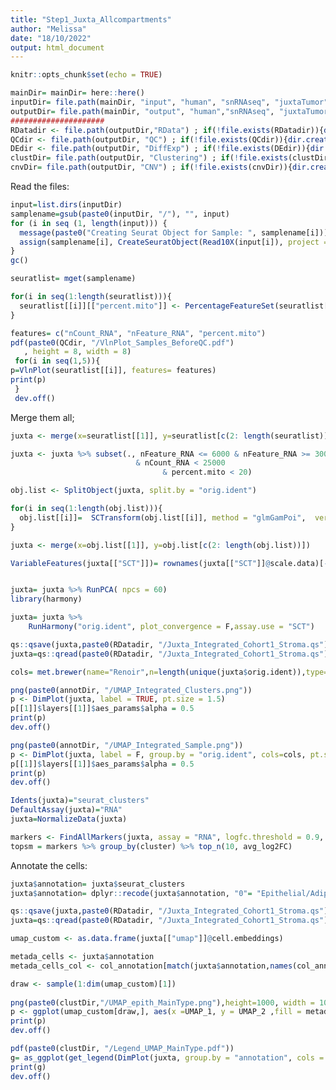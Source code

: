 ```yaml
---
title: "Step1_Juxta_Allcompartments"
author: "Melissa"
date: "18/10/2022"
output: html_document
---
```


```r
knitr::opts_chunk$set(echo = TRUE)
```



```r
mainDir= mainDir= here::here()
inputDir= file.path(mainDir, "input", "human", "snRNAseq", "juxtaTumor","filtered_matrices")
outputDir= file.path(mainDir, "output", "human","snRNAseq", "juxtaTumor")
#####################
RDatadir <- file.path(outputDir,"RData") ; if(!file.exists(RDatadir)){dir.create(RDatadir)}
QCdir <- file.path(outputDir, "QC") ; if(!file.exists(QCdir)){dir.create(QCdir)}
DEdir <- file.path(outputDir, "DiffExp") ; if(!file.exists(DEdir)){dir.create(DEdir)}
clustDir= file.path(outputDir, "Clustering") ; if(!file.exists(clustDir)){dir.create(clustDir)}
cnvDir= file.path(outputDir, "CNV") ; if(!file.exists(cnvDir)){dir.create(cnvDir)}
```

Read the files:
```r
input=list.dirs(inputDir)
samplename=gsub(paste0(inputDir, "/"), "", input) 
for (i in seq (1, length(input))) {
  message(paste0("Creating Seurat Object for Sample: ", samplename[i]))
  assign(samplename[i], CreateSeuratObject(Read10X(input[i]), project = samplename[i], min.cells = 20, min.features = 50)) 
}
gc()
```


```r
seuratlist= mget(samplename)

for(i in seq(1:length(seuratlist))){
  seuratlist[[i]][["percent.mito"]] <- PercentageFeatureSet(seuratlist[[i]], pattern = "^MT-")
}

features= c("nCount_RNA", "nFeature_RNA", "percent.mito")
pdf(paste0(QCdir, "/VlnPlot_Samples_BeforeQC.pdf") 
   , height = 8, width = 8)
 for(i in seq(1,5)){
p=VlnPlot(seuratlist[[i]], features= features)
print(p)
 }
 dev.off()
```

Merge them all;

```r
juxta <- merge(x=seuratlist[[1]], y=seuratlist[c(2: length(seuratlist))])

juxta <- juxta %>% subset(., nFeature_RNA <= 6000 & nFeature_RNA >= 300 
                            & nCount_RNA < 25000  
                                  & percent.mito < 20) 

obj.list <- SplitObject(juxta, split.by = "orig.ident")

for(i in seq(1:length(obj.list))){
  obj.list[[i]]=  SCTransform(obj.list[[i]], method = "glmGamPoi",  verbose = FALSE)  
}

juxta <- merge(x=obj.list[[1]], y=obj.list[c(2: length(obj.list))])

VariableFeatures(juxta[["SCT"]])= rownames(juxta[["SCT"]]@scale.data)[-c(which(rownames(juxta[["SCT"]]@scale.data) %in% grep("^MT-", rownames(juxta[["SCT"]]@scale.data), value = TRUE)), which(rownames(juxta[["SCT"]]@scale.data) %in% grep("^RPL", rownames(juxta[["SCT"]]@scale.data), value = TRUE)),which(rownames(juxta[["SCT"]]@scale.data) %in% grep("^RPS", rownames(juxta[["SCT"]]@scale.data), value = TRUE)))]


juxta= juxta %>% RunPCA( npcs = 60) 
library(harmony)

juxta= juxta %>% 
    RunHarmony("orig.ident", plot_convergence = F,assay.use = "SCT")   %>%  RunUMAP(., reduction= "harmony", dims= 1:40 ) %>% FindNeighbors(., reduction = "harmony", dims = 1:40) %>% FindClusters(., resolution = 1.0) 

qs::qsave(juxta,paste0(RDatadir, "/Juxta_Integrated_Cohort1_Stroma.qs"))
juxta=qs::qread(paste0(RDatadir, "/Juxta_Integrated_Cohort1_Stroma.qs"))
```

```r
cols= met.brewer(name="Renoir",n=length(unique(juxta$orig.ident)),type="discrete")

png(paste0(annotDir, "/UMAP_Integrated_Clusters.png"))
p <- DimPlot(juxta, label = TRUE, pt.size = 1.5)
p[[1]]$layers[[1]]$aes_params$alpha = 0.5
print(p)
dev.off()

png(paste0(annotDir, "/UMAP_Integrated_Sample.png"))
p <- DimPlot(juxta, label = F, group.by = "orig.ident", cols=cols, pt.size = 1.5)
p[[1]]$layers[[1]]$aes_params$alpha = 0.5
print(p)
dev.off()
```




```r
Idents(juxta)="seurat_clusters"
DefaultAssay(juxta)="RNA"
juxta=NormalizeData(juxta)

markers <- FindAllMarkers(juxta, assay = "RNA", logfc.threshold = 0.9, only.pos = TRUE) %>% dplyr::filter(p_val_adj<0.05 )
topsm = markers %>% group_by(cluster) %>% top_n(10, avg_log2FC)
```

Annotate the cells:
```r
juxta$annotation= juxta$seurat_clusters
juxta$annotation= dplyr::recode(juxta$annotation, "0"= "Epithelial/Adipocytes" , "1"= "Epithelial/Adipocytes" , "2"= "Epithelial", "3"="Fibroblasts", "4"= "Immune", "5"= "Endothelial", "6"= "Epithelial", "7"="Endothelial", "8"= "Epithelial" , "9"= "Fibroblasts", "10"= "Fibtoblasts", "11"= "Immune", "12"="Endothelial")

qs::qsave(juxta,paste0(RDatadir, "/Juxta_Integrated_Cohort1_Stroma.qs"))
juxta=qs::qread(paste0(RDatadir, "/Juxta_Integrated_Cohort1_Stroma.qs"))
```


```r
umap_custom <- as.data.frame(juxta[["umap"]]@cell.embeddings)

metada_cells <- juxta$annotation
metada_cells_col <- col_annotation[match(juxta$annotation,names(col_annotation))]

draw <- sample(1:dim(umap_custom)[1])
 
png(paste0(clustDir,"/UMAP_epith_MainType.png"),height=1000, width = 1000,res=300)
p <- ggplot(umap_custom[draw,], aes(x =UMAP_1, y = UMAP_2 ,fill = metada_cells_col[draw] ))+ geom_point(size = 2, shape = 21,fill = metada_cells_col[draw],alpha=1) + theme_classic() + theme(legend.position = "right") + NoAxes()
print(p)
dev.off()

pdf(paste0(clustDir, "/Legend_UMAP_MainType.pdf"))
g= as_ggplot(get_legend(DimPlot(juxta, group.by = "annotation", cols = col_annotation)))
print(g)
dev.off()
```
